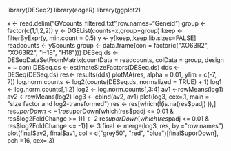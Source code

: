 library(DESeq2)
library(edgeR)
library(ggplot2)

x <- read.delim("GVcounts_filtered.txt",row.names="Geneid")
group <- factor(c(1,1,2,2))
y <- DGEList(counts=x,group=group)
keep <- filterByExpr(y, min.count = 0.5)
y <- y[keep,,keep.lib.sizes=FALSE]
readcounts <- y$counts
group <- data.frame(con = factor(c("XO63R2", "XO63R2", "H18", "H18")))
DESeq.ds <- DESeqDataSetFromMatrix(countData = readcounts, colData = group, design = ~ con)
DESeq.ds <- estimateSizeFactors(DESeq.ds)
dds <- DESeq(DESeq.ds)
res<- results(dds)
plotMA(res, alpha = 0.01, ylim = c(-7, 7))
log.norm.counts <- log2(counts(DESeq.ds, normalized = TRUE) + 1)
log1 <- log.norm.counts[,1:2]
log2 <- log.norm.counts[,3:4]
av1 <-rowMeans(log1)
av2 <-rowMeans(log2)
log3 <- cbind(av2, av1)
plot(log3, cex=.1, main = "size factor and log2-transformed")
res <- res[which(!(is.na(res$padj)  )),]
res$uporDown <- 1
res$uporDown[which(res$padj <= 0.01 & res$log2FoldChange >= 1)] <- 2
res$uporDown[which(res$padj <= 0.01 & res$log2FoldChange <= -1)] <- 3
final <- merge(log3, res, by ="row.names")
plot(final$av2, final$av1, col = c("grey50", "red", "blue")[final$uporDown], pch =16, cex=.3)
